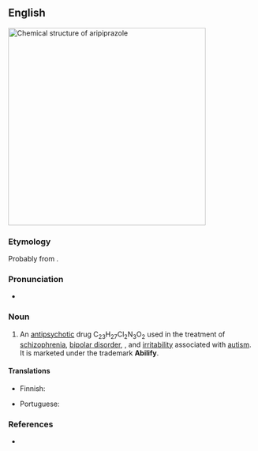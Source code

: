 ==English==
[[File:Aripiprazole structure.svg|thumb|400px|Chemical structure of '''aripiprazole''']]
{{wikipedia}}

===Etymology===
Probably from {{af|en|ari-|piperazine|alt2=pip(e)raz(ine)|-ole|nocat=1}}.

===Pronunciation===
* {{a|GA}} {{IPA|en|/ˌæɹ.əˈpɪp.ɹəˌzoʊl/}}

===Noun===
{{en-noun|-}}

# {{lb|en|pharmaceutical drug}} An [[antipsychotic]] drug C<sub>23</sub>H<sub>27</sub>Cl<sub>2</sub>N<sub>3</sub>O<sub>2</sub> used in the treatment of [[schizophrenia]], [[bipolar disorder]], {{w|major depressive disorder}}, and [[irritability]] associated with [[autism]]. It is marketed under the trademark '''Abilify'''.

====Translations====
{{trans-top|drug}}
* Finnish: {{t|fi|aripipratsoli}}
{{trans-mid}}
* Portuguese: {{t|pt|aripiprazol|m}}
{{trans-bottom}}

===References===
* {{R:Merriam-Webster Online}}